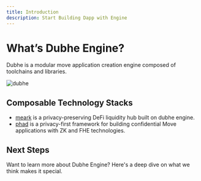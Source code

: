 ```yaml
---
title: Introduction
description: Start Building Dapp with Engine
---
```


# What’s Dubhe Engine?

Dubhe is a modular move application creation engine composed of toolchains and libraries.

![dubhe](https://github.com/0xobelisk/dubhe/raw/main/assets/dubhe.png)

## Composable Technology Stacks

- [meark](https://github.com/0xobelisk/merak) is a privacy-preserving DeFi liquidity hub built on dubhe engine.
- [phad](https://github.com/0xobelisk/phad) is a privacy-first framework for building confidential Move applications with ZK and FHE technologies.

## Next Steps

Want to learn more about Dubhe Engine? Here's a deep dive on what we think makes it special.
